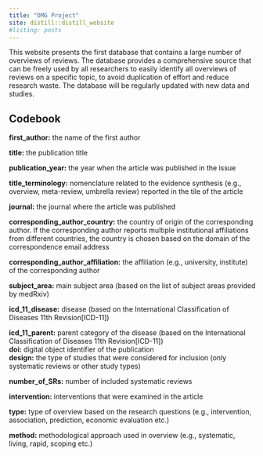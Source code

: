 ```yaml
---
title: "OMG Project"
site: distill::distill_website
#listing: posts
---
```



This website presents the first database that contains a large number of overviews of reviews. The database provides a
comprehensive source that can be freely used by all researchers to easily identify all overviews of reviews on a specific topic, to avoid duplication of effort and reduce research waste. 
The database will be regularly updated with new data and studies.


## Codebook

**first_author:** the name of the first author

**title:** the publication title 

**publication_year:** the year when the article was published in the issue

**title_terminology:** nomenclature related to the evidence synthesis (e.g., overview, meta-review, umbrella review) reported in the tile of the article

**journal:** the journal where the article was published

**corresponding_author_country:** the country of origin of the corresponding author. If the corresponding author reports multiple institutional affiliations from different countries, the country is chosen based on the domain of the correspondence email address

**corresponding_author_affiliation:** the affiliation (e.g., university, institute) of the corresponding author

**subject_area:** main subject area (based on the list of subject areas provided by medRxiv)

**icd_11_disease:** disease (based on the International Classification of Diseases 11th Revision[ICD-11])

**icd_11_parent:** parent category of the disease (based on the International Classification of Diseases 11th Revision[ICD-11])                   
**doi:** digital object identifier of the publication                
**design:** the type of studies that were considered for inclusion (only systematic reviews or other study types)

**number_of_SRs:** number of included systematic reviews

**intervention:** interventions that were examined in the article

**type:** type of overview based on the research questions (e.g., intervention, association, prediction, economic evaluation etc.)

**method:** methodological approach used in overview (e.g., systematic, living, rapid, scoping etc.)
